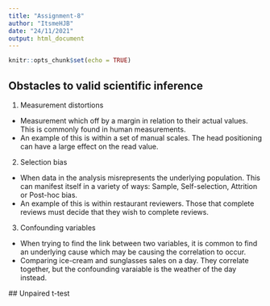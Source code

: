 ```yaml
---
title: "Assignment-8"
author: "ItsmeHJB"
date: "24/11/2021"
output: html_document
---
```


```r
knitr::opts_chunk$set(echo = TRUE)
```

## Obstacles to valid scientific inference

1. Measurement distortions
 - Measurement which off by a margin in relation to their actual values. This is commonly found in human measurements.
 - An example of this is within a set of manual scales. The head positioning can have a large effect on the read value.
 
2. Selection bias
 - When data in the analysis misrepresents the underlying population. This can manifest itself in a variety of ways: Sample, Self-selection, Attrition or Post-hoc bias.
 - An example of this is within restaurant reviewers. Those that complete reviews must decide that they wish to complete reviews.

3. Confounding variables
 - When trying to find the link between two variables, it is common to find an underlying cause which may be causing the correlation to occur.
 - Comparing ice-cream and sunglasses sales on a day. They correlate together, but the confounding varaiable is the weather of the day instead.
 
 ## Unpaired t-test
 
 

